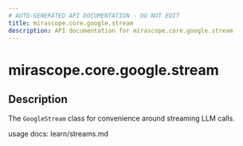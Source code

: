 ```yaml
---
# AUTO-GENERATED API DOCUMENTATION - DO NOT EDIT
title: mirascope.core.google.stream
description: API documentation for mirascope.core.google.stream
---
```


# mirascope.core.google.stream

<ApiType type="Module" />

## Description

The `GoogleStream` class for convenience around streaming LLM calls.

usage docs: learn/streams.md



